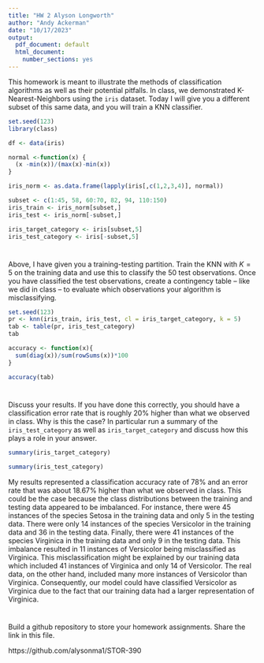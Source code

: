 ```yaml
---
title: "HW 2 Alyson Longworth"
author: "Andy Ackerman"
date: "10/17/2023"
output:
  pdf_document: default
  html_document:
    number_sections: yes
---
```


This homework is meant to illustrate the methods of classification algorithms as well as their potential pitfalls.  In class, we demonstrated K-Nearest-Neighbors using the `iris` dataset.  Today I will give you a different subset of this same data, and you will train a KNN classifier.  

```r
set.seed(123)
library(class)

df <- data(iris) 

normal <-function(x) {
  (x -min(x))/(max(x)-min(x))   
}

iris_norm <- as.data.frame(lapply(iris[,c(1,2,3,4)], normal))

subset <- c(1:45, 58, 60:70, 82, 94, 110:150)
iris_train <- iris_norm[subset,] 
iris_test <- iris_norm[-subset,] 

iris_target_category <- iris[subset,5]
iris_test_category <- iris[-subset,5]

```

#
Above, I have given you a training-testing partition.  Train the KNN with $K = 5$ on the training data and use this to classify the 50 test observations.  Once you have classified the test observations, create a contingency table -- like we did in class -- to evaluate which observations your algorithm is misclassifying.   

```r
set.seed(123)
pr <- knn(iris_train, iris_test, cl = iris_target_category, k = 5)
tab <- table(pr, iris_test_category)
tab

accuracy <- function(x){
  sum(diag(x))/sum(rowSums(x))*100
}

accuracy(tab)

```

#

Discuss your results.  If you have done this correctly, you should have a classification error rate that is roughly 20% higher than what we observed in class.  Why is this the case? In particular run a summary of the `iris_test_category` as well as `iris_target_category` and discuss how this plays a role in your answer.  

```r
summary(iris_target_category)

summary(iris_test_category)

```

My results represented a classification accuracy rate of 78% and an error rate that was about 18.67% higher than what we observed in class. This could be the case because the class distributions between the training and testing data appeared to be imbalanced. For instance, there were 45 instances of the species Setosa in the training data and only 5 in the testing data. There were only 14 instances of the species Versicolor in the training data and 36 in the testing data. Finally, there were 41 instances of the species Virginica in the training data and only 9 in the testing data. This imbalance resulted in 11 instances of Versicolor being misclassified as Virginica. This misclassification might be explained by our training data which included 41 instances of Virginica and only 14 of Versicolor. The real data, on the other hand, included many more instances of Versicolor than Virginica. Consequently, our model could have classified Versicolor as Virginica due to the fact that our training data had a larger representation of Virginica.

#

Build a github repository to store your homework assignments.  Share the link in this file.  

https://github.com/alysonma1/STOR-390 

